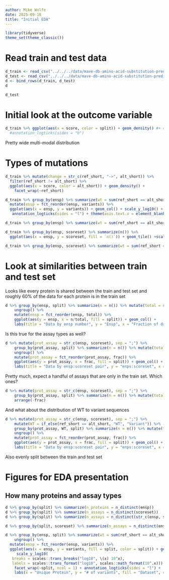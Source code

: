 ```yaml
---
author: Mike Wolfe
date: 2025-09-18
title: "Initial EDA"
---
```


```r
library(tidyverse)
theme_set(theme_classic())
```
# Read train and test data
```r
d_train <- read_csv("../../../data/mave-db-amino-acid-substitution-prediction/train.csv") %>% mutate(split = "train")
d_test <- read_csv("../../../data/mave-db-amino-acid-substitution-prediction/test.csv") %>% mutate(split = "test")
d <- bind_rows(d_train, d_test)
d
```


```r
d_test
```

# Initial look at the outcome variable
```r
d_train %>% ggplot(aes(x = score, color = split)) + geom_density() #+ coord_cartesian(xlim = c(-4, 10)) #+ #scale_x_log10() +
  #annotation_logticks(sides = "b")
```
Pretty wide multi-modal distribution


# Types of mutations
```r
d_train %>% mutate(change = str_c(ref_short, "->", alt_short)) %>%
  filter(ref_short != alt_short) %>%
  ggplot(aes(x = score, color = alt_short)) + geom_density() +
    facet_wrap(~ref_short)
```


```r
d_train %>% group_by(ensp) %>% summarize(wt = sum(ref_short == alt_short), variants = sum(ref_short != alt_short)) %>%
  mutate(ensp = fct_reorder(ensp, variants)) %>%
  ggplot(aes(x = ensp, y = variants)) + geom_col() + scale_y_log10() +
   annotation_logticks(sides = "l") + theme(axis.text.x = element_blank())
```



```r
d_train %>% group_by(ensp) %>% summarize(wt = sum(ref_short == alt_short), variants = sum(ref_short != alt_short)) %>% arrange(-wt)
```


```r
d_train %>% group_by(ensp, scoreset) %>% summarize(n()) %>% 
  ggplot(aes(x = ensp, y = scoreset, fill = `n()`)) + geom_tile() +scale_fill_viridis_c()
```


```r
d_train %>% group_by(ensp, scoreset) %>% summarize(wt = sum(ref_short == alt_short), variants = sum(ref_short != alt_short)) %>% arrange(-wt)
```


# Look at similarities between train and test set

Looks like every protein is shared between the train and test set and roughly
60% of the data for each protein is in the train set
```r
d %>% group_by(ensp, split) %>% summarize(n = n()) %>% mutate(total = sum(n)) %>%
    ungroup() %>%
    mutate(ensp = fct_reorder(ensp, total)) %>%
    ggplot(aes(y = ensp, x = n/total, fill = split)) + geom_col() +
    labs(title = "Data by ensp number", y = "Ensp", x = "Fraction of data")
```


Is this true for the assay types as well?
```r
d %>% mutate(prot_assay = str_c(ensp, scoreset), sep = ";") %>%
    group_by(prot_assay, split) %>% summarize(n = n()) %>% mutate(total = sum(n), frac = n/total) %>%
    ungroup() %>%
    mutate(prot_assay = fct_reorder(prot_assay, frac)) %>%
    ggplot(aes(y = prot_assay, x = frac, fill = split)) + geom_col() +
    labs(title = "Data by ensp:scoreset pair", y = "enps:scoreset", x = "Fraction of data")
```
Pretty much, expect a handful of assays that are only in the train set. Which ones?

```r
d %>% mutate(prot_assay = str_c(ensp, scoreset), sep = ";") %>%
    group_by(prot_assay, split) %>% summarize(n = n()) %>% mutate(total = sum(n), frac = n/total) %>% 
    arrange(-frac)
```

And what about the distribution of WT to variant sequences
```r
d %>% mutate(prot_assay = str_c(ensp, scoreset), sep = ";") %>%
    mutate(WT = if_else(ref_short == alt_short, "WT", "Variant")) %>%
    group_by(prot_assay, WT, split) %>% summarize(n = n()) %>% mutate(total = sum(n), frac = n/total) %>%
    ungroup() %>%
    mutate(prot_assay = fct_reorder(prot_assay, frac)) %>%
    ggplot(aes(y = prot_assay, x = frac, fill = split)) + geom_col() + facet_wrap(~WT) +
    labs(title = "Data by ensp:scoreset pair", y = "enps:scoreset", x = "Fraction of data")
```
Also evenly split between the train and test set

# Figures for EDA presentation

## How many proteins and assay types

```r
d %>% group_by(split) %>% summarize(n_proteins = n_distinct(ensp))
d %>% group_by(split) %>% summarize(n_assays = n_distinct(scoreset))
d %>% group_by(split) %>% summarize(n_assays = n_distinct(str_c(ensp, scoreset)))
```

```r
d %>% group_by(split, scoreset) %>% summarize(n_assays = n_distinct(ensp)) %>% ungroup() %>% arrange(-n_assays)
```

```r
d %>% group_by(ensp, split) %>% summarize(wt = sum(ref_short == alt_short), variants = sum(ref_short != alt_short)) %>%
    ungroup() %>%
  mutate(ensp = fct_reorder(ensp, variants)) %>%
  ggplot(aes(x = ensp, y = variants, fill = split, color = split)) + geom_col() + theme(axis.text.x = element_blank()) +
     scale_y_log10(
   breaks = scales::trans_breaks("log10", \(x) 10^x),
   labels = scales::trans_format("log10", scales::math_format(10^.x))) +
    facet_wrap(~split, ncol = 1) + annotation_logticks(sides = "l") +
    labs(x = "Unique Protein", y = "# of variants", fill = "Dataset", color = "Dataset")
```
